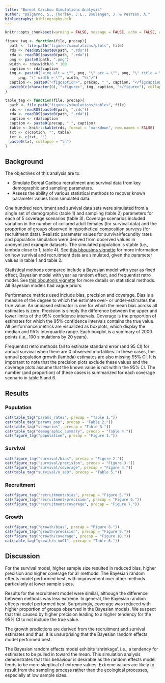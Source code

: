 ```yaml
---
title: "Boreal Caribou Simulations Analysis"
author: "Dalgarno, S., Thorley, J.L., Boulanger, J. & Pearson, A."
bibliography: bibliography.bib
---
```

  
```r
knitr::opts_chunk$set(warning = FALSE, message = FALSE, echo = FALSE, comment = NA, results = "asis", cache = FALSE)

figure_tag <- function(file, precap){
  path <- file.path("figures/simulations/plots", file)
  rds <- readRDS(paste0(path, ".rds"))
  rda <- readRDS(paste0(path, ".rda"))
  png <- paste0(path, ".png")
  width <- rda$width/6 * 100
  caption <- rda$caption
  img <- paste0("<img alt = \"", png, "\" src = \"", png, "\" title = \"", 
      png, "\" width = \"", width, "%\">")
  caption <- paste0("<figcaption>", precap, " ", caption, "</figcaption>")
  paste0(c(character(0), "<figure>", img, caption, "</figure>"), collapse = "\n")
}

table_tag <- function(file, precap){
  path <- file.path("figures/simulations/tables", file)
  rds <- readRDS(paste0(path, ".rds"))
  rda <- readRDS(paste0(path, ".rda"))
  caption <- rda$caption
  caption <- paste0(precap, " ", caption)
  table <- knitr::kable(rds, format = "markdown", row.names = FALSE)
  txt <- c(caption, "", table)
  txt <- c(txt, "")
  paste0(txt, collapse = "\n")
}
```

## Background

The objectives of this analysis are to:  

- Simulate Boreal Caribou recruitment and survival data from key demographic and sampling parameters.  
- Assess the ability of various statistical methods to recover known parameter values from simulated data.

One hundred recruitment and survival data sets were simulated from a single set of demographic (table 1) and sampling (table 2) parameters for each of 5 coverage scenarios (table 3). 
Coverage scenarios included variation in the number of collared adult females (for survival data) and the proportion of groups observed in hypothetical composition surveys (for recruitment data).
Realistic parameter values for survival/fecundity rates and population simulation were derived from observed values in anonymized example datasets.
The simulated population is stable (i.e., lambda close to 1; table 4). 
See [this bbousims vignette](https://poissonconsulting.github.io/bbousims/articles/bbousims.html) for more information on how survival and recruitment data are simulated, given the parameter values in table 1 and table 2. 

Statistical methods compared include a Bayesian model with year as fixed effect, Bayesian model with year as random effect, and frequentist retro model. 
See [this bboutools vignette](https://poissonconsulting.github.io/bboutools/articles/methods.html) for more details on statistical methods.
All Bayesian models had vague priors. 

Performance metrics used include bias, precision and coverage.
Bias is a measure of the degree to which the estimate over- or under-estimates the true value. 
An unbiased estimator is one for which the mean bias across all estimates is zero. 
Precision is simply the difference between the upper and lower limits of the 95% confidence intervals.
Coverage is the proportion of estimates for which the 95% confidence intervals contains the true value.
All performance metrics are visualized as boxplots, which display the median and 95% interquartile range. 
Each boxplot is a summary of 2000 points (i.e., 100 simulations by 20 years).

Frequentist retro methods fail to estimate standard error (and 95 CI) for annual survival when there are 0 observed mortalities. 
In these cases, the annual population growth (lambda) estimates are also missing 95% CI. 
It is important to note that the precision plots exclude these values and the coverage plots assume that the known value is not within the 95% CI. 
The number (and proportion) of these cases is summarized for each coverage scenario in table 5 and 6. 
  
## Results

### Population
```r
cat(table_tag("params_rates", precap = "Table 1."))
cat(table_tag("params_pop", precap = "Table 2."))
cat(table_tag("scenarios", precap = "Table 3."))
cat(table_tag("demographic_summary", precap = "Table 4."))
cat(figure_tag("population", precap = "Figure 1."))
```

### Survival
```r
cat(figure_tag("survival/bias", precap = "Figure 2."))
cat(figure_tag("survival/precision", precap = "Figure 3."))
cat(figure_tag("survival/coverage", precap = "Figure 4."))
cat(table_tag("survival/n_se0", precap = "Table 5."))
```

### Recruitment
```r
cat(figure_tag("recruitment/bias", precap = "Figure 5."))
cat(figure_tag("recruitment/precision", precap = "Figure 6."))
cat(figure_tag("recruitment/coverage", precap = "Figure 7."))
```

### Growth
```r
cat(figure_tag("growth/bias", precap = "Figure 8."))
cat(figure_tag("growth/precision", precap = "Figure 9."))
cat(figure_tag("growth/coverage", precap = "Figure 10."))
cat(table_tag("growth/n_noCI", precap = "Table 6."))
```

## Discussion
For the survival model, higher sample size resulted in reduced bias, higher precision and higher coverage for all methods.
The Bayesian random effects model performed best, with improvement over other methods particularly at lower sample sizes. 

Results for the recruitment model were similar, although the difference between methods was less extreme. 
In general, the Bayesian random effects model performed best.
Surprisingly, coverage was reduced with higher proportion of groups observed in the Bayesian models. 
We suspect that this caused by higher precision leading to a higher tendency for the 95% CI to not include the true value. 

The growth predictions are derived from the recruitment and survival estimates and thus, it is unsurprising that the Bayesian random effects model performed best. 

The Bayesian random effects model exhibits 'shrinkage', i.e., a tendency for estimates to be pulled in toward the mean. 
This simulation analysis demonstrates that this behaviour is desirable as the random effects model tends to be more skeptical of extreme values. 
Extreme values are likely to result from the sampling process rather than the ecological processes, especially at low sample sizes.

